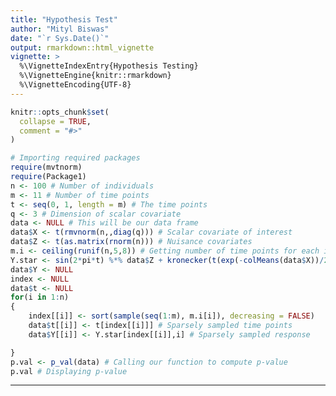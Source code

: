 ```yaml
---
title: "Hypothesis Test"
author: "Mityl Biswas"
date: "`r Sys.Date()`"
output: rmarkdown::html_vignette
vignette: >
  %\VignetteIndexEntry{Hypothesis Testing}
  %\VignetteEngine{knitr::rmarkdown}
  %\VignetteEncoding{UTF-8}
---
```

```r
knitr::opts_chunk$set(
  collapse = TRUE,
  comment = "#>"
)
```
```r
# Importing required packages
require(mvtnorm)
require(Package1)
n <- 100 # Number of individuals
m <- 11 # Number of time points
t <- seq(0, 1, length = m) # The time points
q <- 3 # Dimension of scalar covariate
data <- NULL # This will be our data frame
data$X <- t(rmvnorm(n,,diag(q))) # Scalar covariate of interest
data$Z <- t(as.matrix(rnorm(n))) # Nuisance covariates
m.i <- ceiling(runif(n,5,8)) # Getting number of time points for each individual
Y.star <- sin(2*pi*t) %*% data$Z + kronecker(t(exp(-colMeans(data$X))/2),t) + matrix(rnorm(n*m), m) # Generating densely sampled functional response 
data$Y <- NULL 
index <- NULL
data$t <- NULL
for(i in 1:n) 
{
    index[[i]] <- sort(sample(seq(1:m), m.i[i]), decreasing = FALSE)
    data$t[[i]] <- t[index[[i]]] # Sparsely sampled time points
    data$Y[[i]] <- Y.star[index[[i]],i] # Sparsely sampled response

}
p.val <- p_val(data) # Calling our function to compute p-value
p.val # Displaying p-value

```

----
